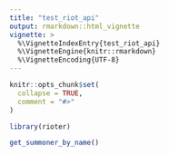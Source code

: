 ```yaml
---
title: "test_riot_api"
output: rmarkdown::html_vignette
vignette: >
  %\VignetteIndexEntry{test_riot_api}
  %\VignetteEngine{knitr::rmarkdown}
  %\VignetteEncoding{UTF-8}
---
```


```r
knitr::opts_chunk$set(
  collapse = TRUE,
  comment = "#>"
)
```

```r
library(rioter)
```

```r
get_summoner_by_name()
```
